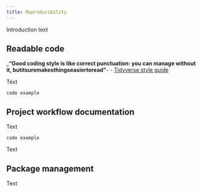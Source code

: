 ```yaml
---
title: Reproducibility
---
```


Introduction text

## Readable code

_**“Good coding style is like correct punctuation: you can manage without it, butitsuremakesthingseasiertoread”**- - [Tidyverse style guide](https://style.tidyverse.org/)

Text

```
code example
```


## Project workflow documentation

Text

```
code example
```

Text


## Package management

Text